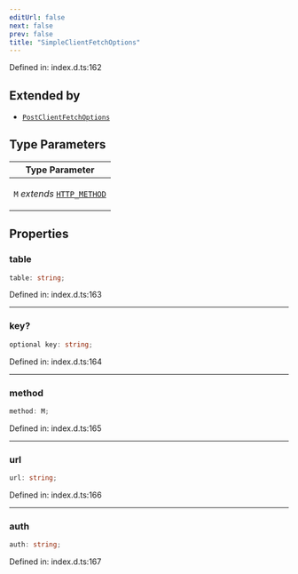 ```yaml
---
editUrl: false
next: false
prev: false
title: "SimpleClientFetchOptions"
---
```


Defined in: index.d.ts:162

## Extended by

- [`PostClientFetchOptions`](/webdb/reference/interfaces/postclientfetchoptions/)

## Type Parameters

<table>
<thead>
<tr>
<th>Type Parameter</th>
</tr>
</thead>
<tbody>
<tr>
<td>

`M` *extends* [`HTTP_METHOD`](/webdb/reference/enumerations/http_method/)

</td>
</tr>
</tbody>
</table>

## Properties

### table

```ts
table: string;
```

Defined in: index.d.ts:163

***

### key?

```ts
optional key: string;
```

Defined in: index.d.ts:164

***

### method

```ts
method: M;
```

Defined in: index.d.ts:165

***

### url

```ts
url: string;
```

Defined in: index.d.ts:166

***

### auth

```ts
auth: string;
```

Defined in: index.d.ts:167
